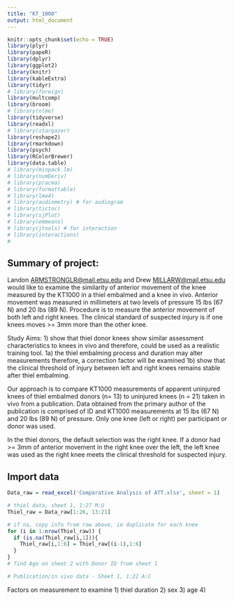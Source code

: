 ```yaml
---
title: "KT_1000"
output: html_document
---
```


```r
knitr::opts_chunk$set(echo = TRUE)
library(plyr)
library(papeR)
library(dplyr)
library(ggplot2)
library(knitr)
library(kableExtra)
library(tidyr)
# library(foreign)
library(multcomp)
library(broom)
# library(nlme)
library(tidyverse)
library(readxl)
# library(stargazer)
library(reshape2)
library(rmarkdown)
library(psych)
library(RColorBrewer)
library(data.table)
# library(minpack.lm)
# library(numDeriv)
# library(pracma)
# library(formattable)
# library(lme4)
# library(audiometry) # for audiogram 
# library(tictoc)
# library(sjPlot)
# library(emmeans)
# library(jtools) # for interaction
# library(interactions)
# 
```

## Summary of project:
Landon <ARMSTRONGLR@mail.etsu.edu> and Drew <MILLARW@mail.etsu.edu> would like to examine the similarity of anterior movement of the knee measured by the KT1000 in a thiel embalmed and a knee in vivo. Anterior movement was measured in millimeters at two levels of pressure 15 lbs (67 N) and 20 lbs (89 N). Procedure is to measure the anterior movement of both left and right knees. The clinical standard of suspected injury is if one knees moves >= 3mm more than the other knee. 

Study Aims:
1) show that thiel donor knees show similar assessment characteristics to knees in vivo and therefore, could be used as a realistic training tool. 
1a) the thiel embalming process and duration may alter measurements therefore, a correction factor will be examined
1b) show that the clinical threshold of injury between left and right knees remains stable after thiel embalming. 

Our approach is to compare KT1000 measurements of apparent uninjured knees of thiel embalmed donors (n= 13) to uninjured knees (n = 21) taken in vivo from a publication. Data obtained from the primary author of the publication is comprised of ID and KT1000 measurements at 15 lbs (67 N) and 20 lbs (89 N) of pressure. Only one knee (left or right) per participant or donor was used. 

In the thiel donors, the default selection was the right knee. If a donor had >= 3mm of anterior movement in the right knee over the left, the left knee was used as the right knee meets the clinical threshold for suspected injury. 

## Import data

```r

Data_raw = read_excel('Comparative Analysis of ATT.xlsx', sheet = 1)

# thiel data, sheet 1, 1:27 M:U 
Thiel_raw = Data_raw[1:26, 13:21]

# if na, copy info from row above, ie duplicate for each knee
for (i in 1:nrow(Thiel_raw)) { 
  if (is.na(Thiel_raw[i,1])){ 
    Thiel_raw[i,1:6] = Thiel_raw[(i-1),1:6]
  }
}
# find Age on sheet 2 with Donor ID from sheet 1

# Publication/in vivo data - Sheet 1, 1:22 A:C

```

Factors on measurement to examine
1) thiel duration 
2) sex
3) age
4)